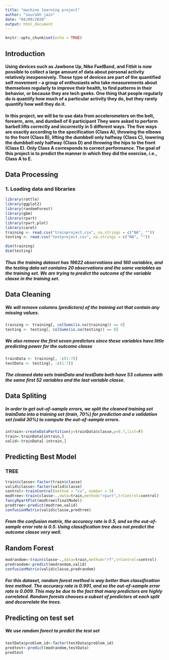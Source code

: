 ---
title: "machine learning project"
author: "sourabh jain"
date: "04/09/2020"
output: html_document
---

```{r setup, include=FALSE}
knitr::opts_chunk$set(echo = TRUE)
```

##  Introduction
#### Using devices such as Jawbone Up, Nike FuelBand, and Fitbit is now possible to collect a large amount of data about personal activity relatively inexpensively. These type of devices are part of the quantified self movement – a group of enthusiasts who take measurements about themselves regularly to improve their health, to find patterns in their behavior, or because they are tech geeks. One thing that people regularly do is quantify how much of a particular activity they do, but they rarely quantify how well they do it.

#### In this project, we will be to use data from accelerometers on the belt, forearm, arm, and dumbell of 6 participant They were asked to perform barbell lifts correctly and incorrectly in 5 different ways. The five ways are exactly according to the specification (Class A), throwing the elbows to the front (Class B), lifting the dumbbell only halfway (Class C), lowering the dumbbell only halfway (Class D) and throwing the hips to the front (Class E). Only Class A corresponds to correct performance. The goal of this project is to predict the manner in which they did the exercise, i.e., Class A to E. 


## Data Processing
### 1. Loading data and libraries

```{r}
library(rattle)
library(ggplot2)
library(randomForest)
library(gbm)
library(rpart)
library(rpart.plot)
library(caret)
training <- read.csv("trainproject.csv", na.strings = c("NA", ""))
testing <- read.csv("testproject.csv", na.strings = c("NA", ""))

dim(training)
dim(testing)
```

##### Thus the training dataset has 19622 observations and 160 variables, and the testing data set contains 20 observations and the same variables as the training set. We are trying to predict the outcome of the variable classe in the training set.

## Data Cleaning
##### We will remove columns (predictors) of the training set that contain any missing values.

```{r}
training <- training[, colSums(is.na(training)) == 0]
testing <- testing[, colSums(is.na(testing)) == 0]
```
##### We also remove the first seven predictors since these variables have little predicting power for the outcome classe

```{r}
trainData <- training[, -c(1:7)]
testData <- testing[, -c(1:7)]
```

##### The cleaned data sets trainData and testData both have 53 columns with the same first 52 variables and the last variable classe.

## Data Spliting
##### In order to get out-of-sample errors, we split the cleaned training set trainData into a training set (train, 70%) for prediction and a validation set (valid 30%) to compute the out-of-sample errors.

```{r}
intrain<-createDataPartition(y=trainData$classe,p=0.7,list=F)
train<-trainData[intrain,]
valid<-trainData[-intrain,]
```

## Predicting Best Model
### TREE

```{r}
train$classe<-factor(train$classe)
valid$classe<-factor(valid$classe)
control<-trainControl(method = "cv", number = 5)
modtree<-train(classe~.,data=train,method="rpart",trControl=control)
fancyRpartPlot(modtree$finalModel)
predtree<-predict(modtree,valid)
confusionMatrix(valid$classe,predtree)
```

##### From the confusion matrix, the accuracy rate is 0.5, and so the out-of-sample error rate is 0.5. Using classification tree does not predict the outcome classe very well.

## Random Forest
```{r}
modrandom<-train(classe~.,data=train,method="rf",trControl=control)
predrandom<-predict(modrandom,valid)
confusionMatrix(valid$classe,predrandom)
```

##### For this dataset, random forest method is way better than classification tree method. The accuracy rate is 0.991, and so the out-of-sample error rate is 0.009. This may be due to the fact that many predictors are highly correlated. Random forests chooses a subset of predictors at each split and decorrelate the trees.

## Predicting on test set
##### We use random forect to predict the test set
```{r}
testData$problem_id<-factor(testData$problem_id)
predtest<-predict(modrandom,testData)
predtest
```

